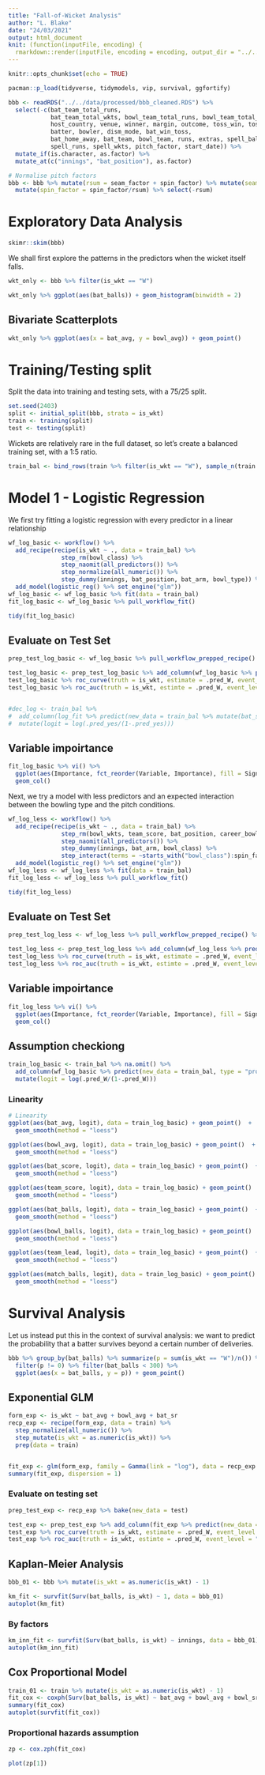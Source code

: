```yaml
---
title: "Fall-of-Wicket Analysis"
author: "L. Blake"
date: "24/03/2021"
output: html_document
knit: (function(inputFile, encoding) {
  rmarkdown::render(inputFile, encoding = encoding, output_dir = "../../output/notebooks") })
---
```


```r
knitr::opts_chunk$set(echo = TRUE)

pacman::p_load(tidyverse, tidymodels, vip, survival, ggfortify)

bbb <- readRDS("../../data/processed/bbb_cleaned.RDS") %>% 
  select(-c(bat_team_total_runs, 
            bat_team_total_wkts, bowl_team_total_runs, bowl_team_total_wkts,
            host_country, venue, winner, margin, outcome, toss_win, toss_elect,
            batter, bowler, dism_mode, bat_win_toss, 
            bat_home_away, bat_team, bowl_team, runs, extras, spell_balls,
            spell_runs, spell_wkts, pitch_factor, start_date)) %>%
  mutate_if(is.character, as.factor) %>%
  mutate_at(c("innings", "bat_position"), as.factor)

# Normalise pitch factors
bbb <- bbb %>% mutate(rsum = seam_factor + spin_factor) %>% mutate(seam_factor = seam_factor/rsum) %>%
  mutate(spin_factor = spin_factor/rsum) %>% select(-rsum)

```



# Exploratory Data Analysis

```r
skimr::skim(bbb)
```

We shall first explore the patterns in the predictors when the wicket itself falls.

```r
wkt_only <- bbb %>% filter(is_wkt == "W")
```



```r
wkt_only %>% ggplot(aes(bat_balls)) + geom_histogram(binwidth = 2)

```







## Bivariate Scatterplots

```r
wkt_only %>% ggplot(aes(x = bat_avg, y = bowl_avg)) + geom_point()

```


# Training/Testing split
Split the data into training and testing sets, with a 75/25 split.
```r
set.seed(2403)
split <- initial_split(bbb, strata = is_wkt)
train <- training(split)
test <- testing(split)

```

Wickets are relatively rare in the full dataset, so let's create a balanced training set, with a 1:5 ratio.

```r
train_bal <- bind_rows(train %>% filter(is_wkt == "W"), sample_n(train %>% filter(is_wkt == "no"), size = 5*nrow(train %>% filter(is_wkt == "W"))))

```



# Model 1 - Logistic Regression


We first try fitting a logistic regression with every predictor in a linear relationship
```r
wf_log_basic <- workflow() %>%
  add_recipe(recipe(is_wkt ~ ., data = train_bal) %>%
               step_rm(bowl_class) %>%
               step_naomit(all_predictors()) %>%
               step_normalize(all_numeric()) %>%
               step_dummy(innings, bat_position, bat_arm, bowl_type)) %>%
  add_model(logistic_reg() %>% set_engine("glm"))
wf_log_basic <- wf_log_basic %>% fit(data = train_bal)
fit_log_basic <- wf_log_basic %>% pull_workflow_fit()
```

```r
tidy(fit_log_basic)

```

## Evaluate on Test Set

```r
prep_test_log_basic <- wf_log_basic %>% pull_workflow_prepped_recipe() %>% bake(new_data = test)

test_log_basic <- prep_test_log_basic %>% add_column(wf_log_basic %>% predict(new_data = test, type = "prob"))
test_log_basic %>% roc_curve(truth = is_wkt, estimate = .pred_W, event_level = "second") %>% autoplot()
test_log_basic %>% roc_auc(truth = is_wkt, estimte = .pred_W, event_level = "second") 


#dec_log <- train_bal %>%
#  add_column(log_fit %>% predict(new_data = train_bal %>% mutate(bat_score_int = bat_score), type = "prob")) %>%
#  mutate(logit = log(.pred_yes/(1-.pred_yes)))
```

## Variable impoirtance
```r
fit_log_basic %>% vi() %>%
  ggplot(aes(Importance, fct_reorder(Variable, Importance), fill = Sign)) + 
  geom_col()
```


Next, we try a model with less predictors and an expected interaction between the bowling type and the pitch conditions.
```r
wf_log_less <- workflow() %>%
  add_recipe(recipe(is_wkt ~ ., data = train_bal) %>%
               step_rm(bowl_wkts, team_score, bat_position, career_bowl_balls, bowl_type, seam_factor) %>%
               step_naomit(all_predictors()) %>%
               step_dummy(innings, bat_arm, bowl_class) %>%
               step_interact(terms = ~starts_with("bowl_class"):spin_factor)) %>%
  add_model(logistic_reg() %>% set_engine("glm"))
wf_log_less <- wf_log_less %>% fit(data = train_bal)
fit_log_less <- wf_log_less %>% pull_workflow_fit()
```

```r
tidy(fit_log_less)

```

## Evaluate on Test Set

```r
prep_test_log_less <- wf_log_less %>% pull_workflow_prepped_recipe() %>% bake(new_data = test)

test_log_less <- prep_test_log_less %>% add_column(wf_log_less %>% predict(new_data = test, type = "prob"))
test_log_less %>% roc_curve(truth = is_wkt, estimate = .pred_W, event_level = "second") %>% autoplot()
test_log_less %>% roc_auc(truth = is_wkt, estimte = .pred_W, event_level = "second") 
```


## Variable impoirtance
```r
fit_log_less %>% vi() %>%
  ggplot(aes(Importance, fct_reorder(Variable, Importance), fill = Sign)) + 
  geom_col()
```


## Assumption checkiong
```r
train_log_basic <- train_bal %>% na.omit() %>%
  add_column(wf_log_basic %>% predict(new_data = train_bal, type = "prob")) %>%
  mutate(logit = log(.pred_W/(1-.pred_W)))
```

### Linearity
```r
# Linearity
ggplot(aes(bat_avg, logit), data = train_log_basic) + geom_point()  +
  geom_smooth(method = "loess")

ggplot(aes(bowl_avg, logit), data = train_log_basic) + geom_point()  +
  geom_smooth(method = "loess")

ggplot(aes(bat_score, logit), data = train_log_basic) + geom_point()  +
  geom_smooth(method = "loess")

ggplot(aes(team_score, logit), data = train_log_basic) + geom_point()  +
  geom_smooth(method = "loess")

ggplot(aes(bat_balls, logit), data = train_log_basic) + geom_point()  +
  geom_smooth(method = "loess")

ggplot(aes(bowl_balls, logit), data = train_log_basic) + geom_point()  +
  geom_smooth(method = "loess")

ggplot(aes(team_lead, logit), data = train_log_basic) + geom_point()  +
  geom_smooth(method = "loess")

ggplot(aes(match_balls, logit), data = train_log_basic) + geom_point()  +
  geom_smooth(method = "loess")

```



# Survival Analysis
Let us instead put this in the context of survival analysis: we want to predict the probability that a batter survives beyond a certain number of deliveries.


```r
bbb %>% group_by(bat_balls) %>% summarize(p = sum(is_wkt == "W")/n()) %>%
  filter(p != 0) %>% filter(bat_balls < 300) %>%
  ggplot(aes(x = bat_balls, y = p)) + geom_point()
```

## Exponential GLM
```r
form_exp <- is_wkt ~ bat_avg + bowl_avg + bat_sr
recp_exp <- recipe(form_exp, data = train) %>%
  step_normalize(all_numeric()) %>%
  step_mutate(is_wkt = as.numeric(is_wkt)) %>%
  prep(data = train)


fit_exp <- glm(form_exp, family = Gamma(link = "log"), data = recp_exp %>% juice())
summary(fit_exp, dispersion = 1)
```


### Evaluate on testing set

```r
prep_test_exp <- recp_exp %>% bake(new_data = test)

test_exp <- prep_test_exp %>% add_column(fit_exp %>% predict(new_data = prep_test_exp, type = "response", dispersion = 1))
test_exp %>% roc_curve(truth = is_wkt, estimate = .pred_W, event_level = "second") %>% autoplot()
test_exp %>% roc_auc(truth = is_wkt, estimte = .pred_W, event_level = "second") 
```



## Kaplan-Meier Analysis
```r
bbb_01 <- bbb %>% mutate(is_wkt = as.numeric(is_wkt) - 1)

km_fit <- survfit(Surv(bat_balls, is_wkt) ~ 1, data = bbb_01)
autoplot(km_fit)
```


### By factors
```r
km_inn_fit <- survfit(Surv(bat_balls, is_wkt) ~ innings, data = bbb_01)
autoplot(km_inn_fit)
```


## Cox Proportional Model
```r
train_01 <- train %>% mutate(is_wkt = as.numeric(is_wkt) - 1)
fit_cox <- coxph(Surv(bat_balls, is_wkt) ~ bat_avg + bowl_avg + bowl_sr + bat_score + team_lead + match_balls, data = train_01)
summary(fit_cox)
autoplot(survfit(fit_cox))
```

### Proportional hazards assumption
```r
zp <- cox.zph(fit_cox)
```

```r
plot(zp[1])
```


